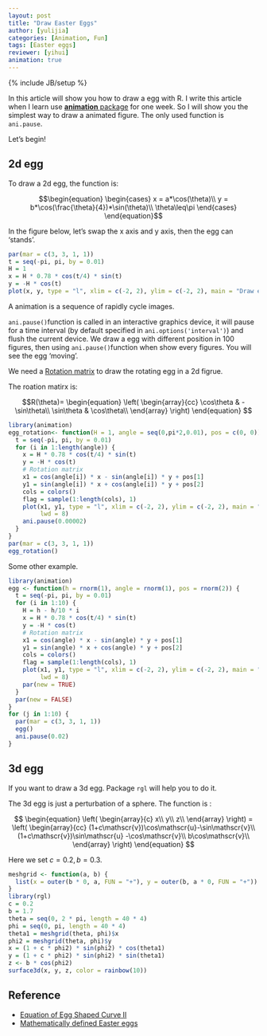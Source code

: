 ```yaml
---
layout: post
title: "Draw Easter Eggs"
author: [yulijia]
categories: [Animation, Fun]
tags: [Easter eggs]
reviewer: [yihui]
animation: true
---
```

{% include JB/setup %}

In this article will show you how to draw a egg with R. I write this article when I learn use [**animation** package](http://yihui.name/animation) for one week. So I will show you the simplest way to draw a animated figure. The only used function is `ani.pause`.

Let's begin!

## 2d egg

To draw a 2d egg, the function is: 

$$\begin{equation}
\begin{cases}
x = a*\cos(\theta)\\
y = b*\cos(\frac{\theta}{4})*\sin(\theta)\\
\theta\leq\pi
\end{cases}
\end{equation}$$

In the figure below, let's swap the x axis and y axis, then the egg can 'stands'.

```r
par(mar = c(3, 3, 1, 1))
t = seq(-pi, pi, by = 0.01)
H = 1
x = H * 0.78 * cos(t/4) * sin(t)
y = -H * cos(t)
plot(x, y, type = "l", xlim = c(-2, 2), ylim = c(-2, 2), main = "Draw egg", asp = 1, col = "orange1", lwd = 5)
```

A animation is a sequence of rapidly cycle images. 

`ani.pause()`function is called in an interactive graphics device, it will pause for a time interval (by default specified in `ani.options('interval')`) and flush the current device. We draw a egg with different position in 100 figures, then using `ani.pause()`function when show every figures. You will see the egg 'moving'.

We need a [Rotation matrix](http://en.wikipedia.org/wiki/Rotation_matrix) to draw the rotating egg in a 2d figrue.

The roation matirx is:

$$R(\theta)=
\begin{equation}
\left(
  \begin{array}{cc}
    \cos\theta & -\sin\theta\\ 
    \sin\theta & \cos\theta\\  
  \end{array}
\right)
\end{equation}
$$

```r
library(animation)
egg_rotation<- function(H = 1, angle = seq(0,pi*2,0.01), pos = c(0, 0)) {
  t = seq(-pi, pi, by = 0.01)
  for (i in 1:length(angle)) {
    x = H * 0.78 * cos(t/4) * sin(t)
    y = -H * cos(t)
    # Rotation matrix
    x1 = cos(angle[i]) * x - sin(angle[i]) * y + pos[1]
    y1 = sin(angle[i]) * x + cos(angle[i]) * y + pos[2]
    cols = colors()
    flag = sample(1:length(cols), 1)
    plot(x1, y1, type = "l", xlim = c(-2, 2), ylim = c(-2, 2), main = "Draw the Easter eggs", asp = 1, col = cols[flag], 
         lwd = 8)
    ani.pause(0.00002)
  }
}
par(mar = c(3, 3, 1, 1))
egg_rotation()
```

Some other example. 

```r
library(animation)
egg <- function(h = rnorm(1), angle = rnorm(1), pos = rnorm(2)) {
  t = seq(-pi, pi, by = 0.01)
  for (i in 1:10) {
    H = h - h/10 * i
    x = H * 0.78 * cos(t/4) * sin(t)
    y = -H * cos(t)
    # Rotation matrix
    x1 = cos(angle) * x - sin(angle) * y + pos[1]
    y1 = sin(angle) * x + cos(angle) * y + pos[2]
    cols = colors()
    flag = sample(1:length(cols), 1)
    plot(x1, y1, type = "l", xlim = c(-2, 2), ylim = c(-2, 2), main = "Draw the Easter eggs", asp = 1, col = cols[flag], 
         lwd = 8)
    par(new = TRUE)
  }
  par(new = FALSE)
}
for (j in 1:10) {
  par(mar = c(3, 3, 1, 1))
  egg()
  ani.pause(0.02)
}
```

## 3d egg

If you want to draw a 3d egg. Package `rgl` will help you to do it.

The 3d egg is just a perturbation of a sphere. The function is :

$$
\begin{equation}
\left(
  \begin{array}{c}
    x\\ 
    y\\
    z\\
  \end{array}
\right)
=
\left(
  \begin{array}{cc}
    (1+c\mathscr{v})\cos\mathscr{u}-\sin\mathscr{v}\\ 
    (1+c\mathscr{v})\sin\mathscr{u} -\cos\mathscr{v}\\ 
    b\cos\mathscr{v}\\
  \end{array}
\right)
\end{equation}
$$

Here we set $c=0.2, b=0.3$.

```r
meshgrid <- function(a, b) {
  list(x = outer(b * 0, a, FUN = "+"), y = outer(b, a * 0, FUN = "+"))
}
library(rgl)
c = 0.2
b = 1.7
theta = seq(0, 2 * pi, length = 40 * 4)
phi = seq(0, pi, length = 40 * 4)
theta1 = meshgrid(theta, phi)$x
phi2 = meshgrid(theta, phi)$y
x = (1 + c * phi2) * sin(phi2) * cos(theta1)
y = (1 + c * phi2) * sin(phi2) * sin(theta1)
z <- b * cos(phi2)
surface3d(x, y, z, color = rainbow(10))
```

## Reference

- [Equation of Egg Shaped Curve II ](http://www16.ocn.ne.jp/~akiko-y/Egg_by_Itou/index_egg_by_Itou_E.html)
- [Mathematically defined Easter eggs](http://danielwalsh.tumblr.com/post/2742366331/mathematically-defined-easter-eggs)